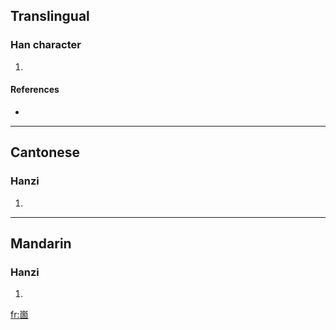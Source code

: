 ==Translingual==

===Han character===
{{Han char|rn=46|rad=山|as=08|sn=11|four=2260<sub>7</sub>|canj=山田十口 (UWJR), X山田十口 (XUWJR)}}

# {{defn|Han|sort=山08}}

====References====
* {{Han ref|kx=0315.151|hdz=10779.180|uh=5D2E|ud=23854|bh=D544|bd=54596}}

----

==Cantonese==

===Hanzi===
{{yue-hanzi|jyut=|y=gu3}}

# {{defn|Cantonese}}

----

==Mandarin==

===Hanzi===
{{cmn-hanzi|pin=[[gù]] ([[gu4]])|wg=ku<sup>4</sup>}}

# {{defn|Mandarin}}

[[fr:崮]]